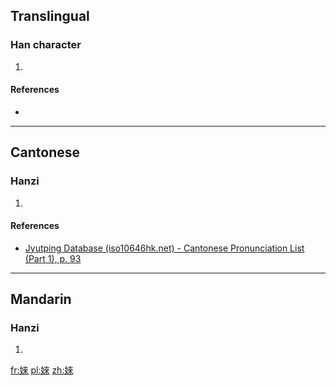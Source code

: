==Translingual==

===Han character===
{{Han char|rn=38|rad=女|as=08|sn=11|four=|canj=女木人人 (VDOO)|ids=⿰[[女]][[來]]}}

# {{defn|Han|sort=女08}}

====References====
* {{Han ref|kx=0265.090|dkj=06427|dj=0532.070|hdz=21057.040|uh=5A61|ud=23137}}

----

==Cantonese==

===Hanzi===
{{yue-hanzi|jyut=[[loi4]]|y=loi4}}

# {{defn|lang=yue|sort=女08}}

====References====
* [http://www.iso10646hk.net/jp/document/download.jsp Jyutping Database (iso10646hk.net) - Cantonese Pronunciation List (Part 1), p. 93]

----

==Mandarin==

===Hanzi===
{{cmn-hanzi|pin=[[lái]] ([[lai2]]), [[chuò]] ([[chuo4]])|wg=lai<sup>2</sup>, ch'o<sup>4</sup>}}

# {{defn|lang=cmn|sort=女08}}

[[fr:婡]]
[[pl:婡]]
[[zh:婡]]